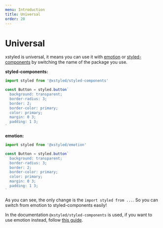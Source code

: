 ```yaml
---
menu: Introduction
title: Universal
order: 20
---
```


# Universal

xstyled is universal, it means you can use it with [emotion](https://emotion.sh/) or [styled-components](https://styled-components.com) by switching the name of the package you use.

**styled-components:**

```js
import styled from '@xstyled/styled-components'

const Button = styled.button`
  background: transparent;
  border-radius: 3;
  border: 2;
  border-color: primary;
  color: primary;
  margin: 0 3;
  padding: 1 3;
`
```

**emotion:**

```js
import styled from '@xstyled/emotion'

const Button = styled.button`
  background: transparent;
  border-radius: 3;
  border: 2;
  border-color: primary;
  color: primary;
  margin: 0 3;
  padding: 1 3;
`
```

As you can see, the only change is the `import styled from ...`. So you can switch from emotion to styled-components easily!

In the documentation `@xstyled/styled-components` is used, if you want to use emotion instead, follow [this guide](/docs/emotion/).
